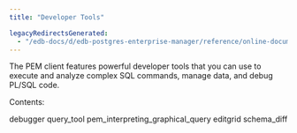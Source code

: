 ```yaml
---
title: "Developer Tools"

legacyRedirectsGenerated:
  - "/edb-docs/d/edb-postgres-enterprise-manager/reference/online-documentation/8.0/toc_pem_developer_tools.html"
---
```


<div id="toc_pem_developer_tools" class="registered_link"></div>

The PEM client features powerful developer tools that you can use to execute and analyze complex SQL commands, manage data, and debug PL/SQL code.

Contents:

<div class="toctree">

debugger query_tool pem_interpreting_graphical_query editgrid schema_diff

</div>
